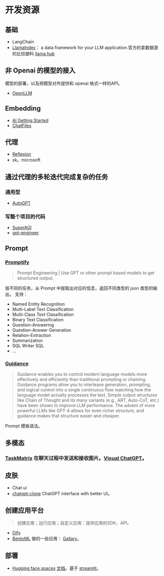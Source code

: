 # 开发资源
## 基础
* LangChain
* [LlamaIndex](https://gpt-index.readthedocs.io/en/latest/)： a data framework for your LLM application.官方的拿数据源的比较塑料 [llama hub](https://llama-hub-ui.vercel.app/)  

## 非 Openai 的模型的接入
模型的部署，以及把模型对外提供和 openai 格式一样的API。

* [OpenLLM](https://github.com/bentoml/OpenLLM)  

## Embedding
* [AI Getting Started](https://github.com/a16z-infra/ai-getting-started)
* [ChatFiles](https://github.com/guangzhengli/ChatFiles) 

## 代理
* [Reflexion](https://github.com/noahshinn024/reflexion)
* sk。microsoft 

## 通过代理的多轮迭代完成复杂的任务
### 通用型
* [AutoGPT](https://github.com/Significant-Gravitas/Auto-GPT)

### 写整个项目的代码
* [SuperAGI](https://github.com/TransformerOptimus/SuperAGI)
* [gpt-engineer](https://github.com/AntonOsika/gpt-engineer)

## Prompt
### [Promptify](https://github.com/promptslab/Promptify)
> Prompt Engineering | Use GPT or other prompt based models to get structured output.  

按不同的任务，从 Prompt 中提取出对应的信息，返回不同类型的 json 类型的输出。 支持：
* Named Entity Recognition
* Multi-Label Text Classification
* Multi-Class Text Classification
* Binary Text Classification
* Question-Answering 
* Question-Answer Generation
* Relation-Extraction
* Summarization
* SQL Writer SQL
* ...

### [Guidance](https://github.com/microsoft/guidance)
> Guidance enables you to control modern language models more effectively and efficiently than traditional prompting or chaining. Guidance programs allow you to interleave generation, prompting, and logical control into a single continuous flow matching how the language model actually processes the text. Simple output structures like Chain of Thought and its many variants (e.g., ART, Auto-CoT, etc.) have been shown to improve LLM performance. The advent of more powerful LLMs like GPT-4 allows for even richer structure, and guidance makes that structure easier and cheaper.

Prompt 模板语法。

## 多模态
### [TaskMatrix](https://github.com/microsoft/TaskMatrix)  在聊天过程中发送和接收图片。[Visual ChatGPT](https://arxiv.org/abs/2303.04671)。

## 皮肤
* Chat ui
* [chatgpt-clone](https://github.com/xtekky/chatgpt-clone) ChatGPT interface with better UI。

## 创建应用平台
> 创建应用；运行应用；自定义应用：提供应用的SDK，API。

* [Dify](https://dify.ai)
* [BentoML](https://bentoml.com/) 做的一些应用： [Gallary](https://bentoml.com/gallery)。

## 部署
* [Hugging face spaces](https://huggingface.co/spaces) [文档](https://huggingface.co/docs/hub/spaces)。基于 [streamlit](https://streamlit.io/cloud)。
